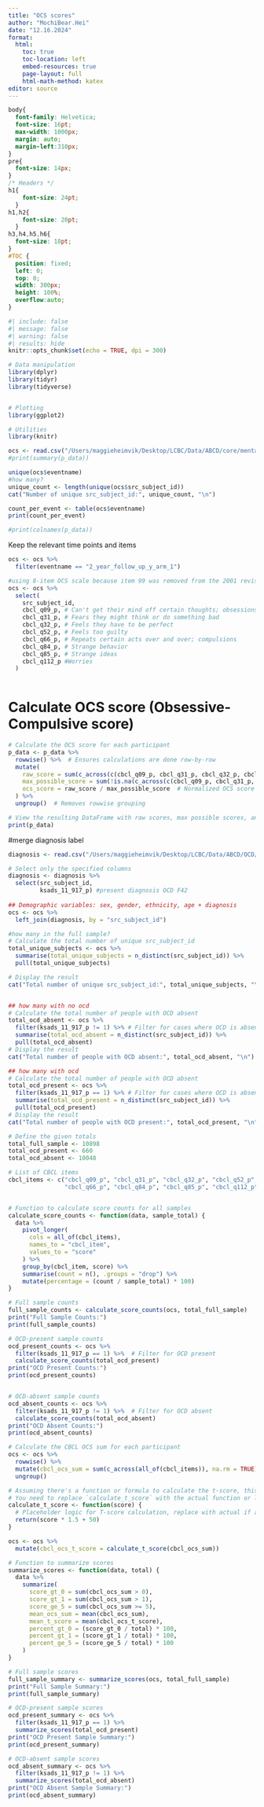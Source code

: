 ```yaml
---
title: "OCS scores"
author: "MochiBear.Hei"
date: "12.16.2024"
format:
  html:
    toc: true
    toc-location: left
    embed-resources: true
    page-layout: full
    html-math-method: katex
editor: source
---
```


```css
body{
  font-family: Helvetica;
  font-size: 16pt;
  max-width: 1000px;
  margin: auto;
  margin-left:310px;
}
pre{
  font-size: 14px;
}
/* Headers */
h1{
    font-size: 24pt;
  }
h1,h2{
    font-size: 20pt;
  }
h3,h4,h5,h6{
  font-size: 18pt;
}
#TOC {
  position: fixed;
  left: 0;
  top: 0;
  width: 300px;
  height: 100%;
  overflow:auto;
}
```


```r
#| include: false
#| message: false
#| warning: false
#| results: hide
knitr::opts_chunk$set(echo = TRUE, dpi = 300)

# Data manipulation
library(dplyr)
library(tidyr)
library(tidyverse)


# Plotting
library(ggplot2)

# Utilities
library(knitr)
```


```r
ocs <- read.csv("/Users/maggieheimvik/Desktop/LCBC/Data/ABCD/core/mental-health/mh_p_cbcl.csv")
#print(summary(p_data))

unique(ocs$eventname)
#how many?
unique_count <- length(unique(ocs$src_subject_id))
cat("Number of unique src_subject_id:", unique_count, "\n")

count_per_event <- table(ocs$eventname)
print(count_per_event)

#print(colnames(p_data))
```
Keep the relevant time points and items
```r
ocs <- ocs %>%
  filter(eventname == "2_year_follow_up_y_arm_1")

#using 8-item OCS scale because item 99 was removed from the 2001 revision of the CBCL (too concerned with cleanliness or neatness)
ocs <- ocs %>%
  select(
    src_subject_id,
    cbcl_q09_p, # Can't get their mind off certain thoughts; obsessions
    cbcl_q31_p, # Fears they might think or do something bad
    cbcl_q32_p, # Feels they have to be perfect
    cbcl_q52_p, # Feels too guilty 
    cbcl_q66_p, # Repeats certain acts over and over; compulsions 
    cbcl_q84_p, # Strange behavior 
    cbcl_q85_p, # Strange ideas 
    cbcl_q112_p #Worries
  )
    
```

# Calculate OCS score (Obsessive-Compulsive score)
```r
# Calculate the OCS score for each participant
p_data <- p_data %>%
  rowwise() %>%  # Ensures calculations are done row-by-row
  mutate(
    raw_score = sum(c_across(c(cbcl_q09_p, cbcl_q31_p, cbcl_q32_p, cbcl_q52_p, cbcl_q66_p, cbcl_q84_p, cbcl_q85_p, cbcl_q112_p)), na.rm = TRUE),  # Sum of scores for the 8 items
    max_possible_score = sum(!is.na(c_across(c(cbcl_q09_p, cbcl_q31_p, cbcl_q32_p, cbcl_q52_p, cbcl_q66_p, cbcl_q84_p, cbcl_q85_p, cbcl_q112_p)))) * 2,  # Maximum score based on answered items
    ocs_score = raw_score / max_possible_score  # Normalized OCS score
  ) %>%
  ungroup()  # Removes rowwise grouping

# View the resulting DataFrame with raw scores, max possible scores, and normalized OCS scores
print(p_data)

```

#merge diagnosis label
```r
diagnosis <- read.csv("/Users/maggieheimvik/Desktop/LCBC/Data/ABCD/OCD/diagnosis.csv")

# Select only the specified columns
diagnosis <- diagnosis %>%
  select(src_subject_id, 
         ksads_11_917_p) #present diagnosis OCD F42
         
## Demographic variables: sex, gender, ethnicity, age + diagnosis
ocs <- ocs %>%
  left_join(diagnosis, by = "src_subject_id")
```

```r
#how many in the full sample?
# Calculate the total number of unique src_subject_id
total_unique_subjects <- ocs %>%
  summarise(total_unique_subjects = n_distinct(src_subject_id)) %>%
  pull(total_unique_subjects)

# Display the result
cat("Total number of unique src_subject_id:", total_unique_subjects, "\n")


## how many with no ocd
# Calculate the total number of people with OCD absent
total_ocd_absent <- ocs %>%
  filter(ksads_11_917_p != 1) %>% # Filter for cases where OCD is absent
  summarise(total_ocd_absent = n_distinct(src_subject_id)) %>%
  pull(total_ocd_absent)
# Display the result
cat("Total number of people with OCD absent:", total_ocd_absent, "\n")

## how many with ocd
# Calculate the total number of people with OCD absent
total_ocd_present <- ocs %>%
  filter(ksads_11_917_p == 1) %>% # Filter for cases where OCD is absent
  summarise(total_ocd_present = n_distinct(src_subject_id)) %>%
  pull(total_ocd_present)
# Display the result
cat("Total number of people with OCD present:", total_ocd_present, "\n")
```

```r

# Define the given totals
total_full_sample <- 10898
total_ocd_present <- 660
total_ocd_absent <- 10048

# List of CBCL items
cbcl_items <- c("cbcl_q09_p", "cbcl_q31_p", "cbcl_q32_p", "cbcl_q52_p", 
                "cbcl_q66_p", "cbcl_q84_p", "cbcl_q85_p", "cbcl_q112_p")


# Function to calculate score counts for all samples
calculate_score_counts <- function(data, sample_total) {
  data %>%
    pivot_longer(
      cols = all_of(cbcl_items),
      names_to = "cbcl_item",
      values_to = "score"
    ) %>%
    group_by(cbcl_item, score) %>%
    summarise(count = n(), .groups = "drop") %>%
    mutate(percentage = (count / sample_total) * 100)
}

# Full sample counts
full_sample_counts <- calculate_score_counts(ocs, total_full_sample)
print("Full Sample Counts:")
print(full_sample_counts)

# OCD-present sample counts
ocd_present_counts <- ocs %>%
  filter(ksads_11_917_p == 1) %>%  # Filter for OCD present
  calculate_score_counts(total_ocd_present)
print("OCD Present Counts:")
print(ocd_present_counts)


# OCD-absent sample counts
ocd_absent_counts <- ocs %>%
  filter(ksads_11_917_p != 1) %>%  # Filter for OCD absent 
  calculate_score_counts(total_ocd_absent)
print("OCD Absent Counts:")
print(ocd_absent_counts)

```

```r
# Calculate the CBCL OCS sum for each participant
ocs <- ocs %>%
  rowwise() %>%
  mutate(cbcl_ocs_sum = sum(c_across(all_of(cbcl_items)), na.rm = TRUE)) %>%
  ungroup()

# Assuming there's a function or formula to calculate the t-score, this is a placeholder
# You need to replace `calculate_t_score` with the actual function or logic.
calculate_t_score <- function(score) {
  # Placeholder logic for T-score calculation, replace with actual if available
  return(score * 1.5 + 50) 
}

ocs <- ocs %>%
  mutate(cbcl_ocs_t_score = calculate_t_score(cbcl_ocs_sum))

# Function to summarize scores
summarize_scores <- function(data, total) {
  data %>%
    summarize(
      score_gt_0 = sum(cbcl_ocs_sum > 0),
      score_gt_1 = sum(cbcl_ocs_sum > 1),
      score_ge_5 = sum(cbcl_ocs_sum >= 5),
      mean_ocs_sum = mean(cbcl_ocs_sum),
      mean_t_score = mean(cbcl_ocs_t_score),
      percent_gt_0 = (score_gt_0 / total) * 100,
      percent_gt_1 = (score_gt_1 / total) * 100,
      percent_ge_5 = (score_ge_5 / total) * 100
    )
}

# Full sample scores
full_sample_summary <- summarize_scores(ocs, total_full_sample)
print("Full Sample Summary:")
print(full_sample_summary)

# OCD-present sample scores
ocd_present_summary <- ocs %>%
  filter(ksads_11_917_p == 1) %>%
  summarize_scores(total_ocd_present)
print("OCD Present Sample Summary:")
print(ocd_present_summary)

# OCD-absent sample scores
ocd_absent_summary <- ocs %>%
  filter(ksads_11_917_p != 1) %>%
  summarize_scores(total_ocd_absent)
print("OCD Absent Sample Summary:")
print(ocd_absent_summary)

```


```r

```


```r

```


